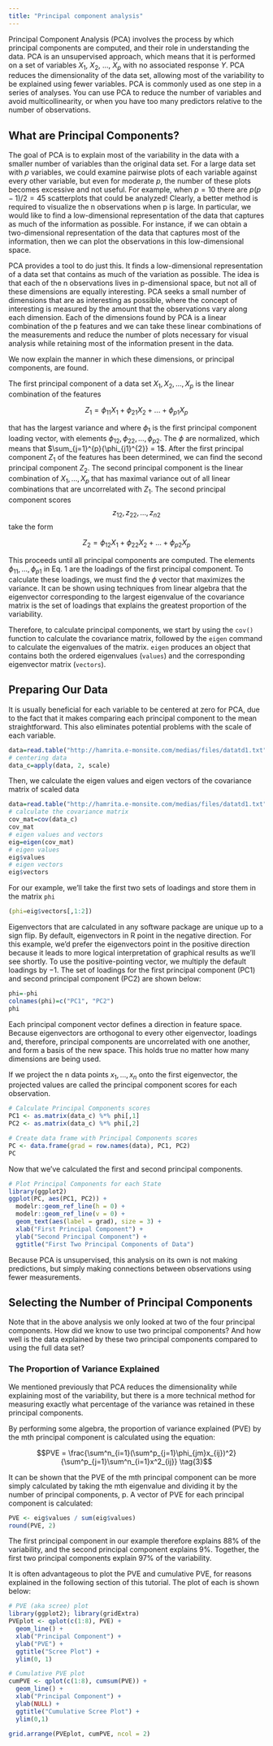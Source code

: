 ```yaml
---
title: "Principal component analysis"
---
```


Principal Component Analysis (PCA) involves the process by which principal components are computed, and their role in understanding the data. PCA is an unsupervised approach, which means that it is performed on a set of variables $X_1$, $X_2$, ..., $X_p$ with no associated response $Y$. PCA reduces the dimensionality of the data set, allowing most of the variability to be explained using fewer variables. PCA is commonly used as one step in a series of analyses. You can use PCA to reduce the number of variables and avoid multicollinearity, or when you have too many predictors relative to the number of observations.

## What are Principal Components? {#what}
The goal of PCA is to explain most of the variability in the data with a smaller number of variables than the original data set. For a large data set with $p$ variables, we could examine pairwise plots of each variable against every other variable, but even for moderate $p$, the number of these plots becomes excessive and not useful. For example, when $p = 10$ there are $p(p-1)/2 = 45$ scatterplots that could be analyzed! Clearly, a better method is required to visualize the n observations when p is large. In particular, we would like to find a low-dimensional representation of the data that captures as much of the information as possible. For instance, if we can obtain a two-dimensional representation of the data that captures most of the information, then we can plot the observations in this low-dimensional space.

PCA provides a tool to do just this. It finds a low-dimensional representation of a data set that contains as much of the variation as possible. The idea is that each of the n observations lives in p-dimensional space, but not all of these dimensions are equally interesting. PCA seeks a small number of dimensions that are as interesting as possible, where the concept of interesting is measured by the amount that the observations vary along each dimension. Each of the dimensions found by PCA is a linear combination of the p features and we can take these linear combinations of the measurements and reduce the number of plots necessary for visual analysis while retaining most of the information present in the data.

We now explain the manner in which these dimensions, or principal components, are found.

The first principal component of a data set $X_1, X_2, ..., X_p$ is the linear combination of the features

$$Z_{1} = \phi_{11}X_{1} + \phi_{21}X_{2} + ... + \phi_{p1}X_{p} \tag{1}$$

that has the largest variance and where $\phi_1$ is the first principal component loading vector, with elements $\phi_{12}, \phi_{22}, \dots, \phi_{p2}$. The $\phi$ are normalized, which means that $\sum_{j=1}^{p}{\phi_{j1}^{2}} = 1$. After the first principal component $Z_1$ of the features has been determined, we can find the second principal component $Z_2$. The second principal component is the linear combination of $X_1,\dots , X_p$ that has maximal variance out of all linear combinations that are uncorrelated with $Z_1$. The second principal component scores $$z_{12}, z_{22}, \dots, z_{n2}$$ take the form

$$Z_{2} = \phi_{12}X_{1} + \phi_{22}X_{2} + ... + \phi_{p2}X_{p} \tag{2}$$

This proceeds until all principal components are computed. The elements $\phi_{11}, ..., \phi_{p1}$ in Eq. 1 are the loadings of the first principal component. To calculate these loadings, we must find the $\phi$ vector that maximizes the variance. It can be shown using techniques from linear algebra that the eigenvector corresponding to the largest eigenvalue of the covariance matrix is the set of loadings that explains the greatest proportion of the variability.

Therefore, to calculate principal components, we start by using the `cov()` function to calculate the covariance matrix, followed by the `eigen` command to calculate the eigenvalues of the matrix. `eigen` produces an object that contains both the ordered eigenvalues (`values`) and the corresponding eigenvector matrix (`vectors`).

## Preparing Our Data {#preparing}
It is usually beneficial for each variable to be centered at zero for PCA, due to the fact that it makes comparing each principal component to the mean straightforward. This also eliminates potential problems with the scale of each variable.

```r
data=read.table("http://hamrita.e-monsite.com/medias/files/datatd1.txt",h=T)
# centering data
data_c=apply(data, 2, scale)
```
 Then, we calculate the eigen values and eigen vectors of the covariance matrix of scaled data

```r
data=read.table("http://hamrita.e-monsite.com/medias/files/datatd1.txt",h=T)
# calculate the covariance matrix
cov_mat=cov(data_c)
cov_mat
# eigen values and vectors
eig=eigen(cov_mat)
# eigen values
eig$values
# eigen vectors
eig$vectors
```

For our example, we'll take the first two sets of loadings and store them in the matrix `phi`

```r
(phi=eig$vectors[,1:2])
```

Eigenvectors that are calculated in any software package are unique up to a sign flip. By default, eigenvectors in R point in the negative direction. For this example, we'd prefer the eigenvectors point in the positive direction because it leads to more logical interpretation of graphical results as we'll see shortly. To use the positive-pointing vector, we multiply the default loadings by $-1$. The set of loadings for the first principal component (PC1) and second principal component (PC2) are shown below:

```r
phi=-phi
colnames(phi)=c("PC1", "PC2")
phi

```

Each principal component vector defines a direction in feature space. Because eigenvectors are orthogonal to every other eigenvector, loadings and, therefore, principal components are uncorrelated with one another, and form a basis of the new space. This holds true no matter how many dimensions are being used.

If we project the n data points $x_1, ..., x_n$ onto the first eigenvector, the projected values are called the principal component scores for each observation.

```r
# Calculate Principal Components scores
PC1 <- as.matrix(data_c) %*% phi[,1]
PC2 <- as.matrix(data_c) %*% phi[,2]

# Create data frame with Principal Components scores
PC <- data.frame(grad = row.names(data), PC1, PC2)
PC
```

Now that we've calculated the first and second principal components. 

```r
# Plot Principal Components for each State
library(ggplot2)
ggplot(PC, aes(PC1, PC2)) + 
  modelr::geom_ref_line(h = 0) +
  modelr::geom_ref_line(v = 0) +
  geom_text(aes(label = grad), size = 3) +
  xlab("First Principal Component") + 
  ylab("Second Principal Component") + 
  ggtitle("First Two Principal Components of Data")
```

Because PCA is unsupervised, this analysis on its own is not making predictions,  but simply making connections between observations using fewer measurements.

## Selecting the Number of Principal Components {#selecting}
Note that in the above analysis we only looked at two of the four principal components. How did we know to use two principal components? And how well is the data explained by these two principal components compared to using the full data set?

### The Proportion of Variance Explained
We mentioned previously that PCA reduces the dimensionality while explaining most of the variability, but there is a more technical method for measuring exactly what percentage of the variance was retained in these principal components.

By performing some algebra, the proportion of variance explained (PVE) by the mth principal component is calculated using the equation:

$$PVE = \frac{\sum^n_{i=1}(\sum^p_{j=1}\phi_{jm}x_{ij})^2}{\sum^p_{j=1}\sum^n_{i=1}x^2_{ij}} \tag{3}$$

It can be shown that the PVE of the mth principal component can be more simply calculated by taking the mth eigenvalue and dividing it by the number of principal components, p. A vector of PVE for each principal component is calculated:

```r
PVE <- eig$values / sum(eig$values)
round(PVE, 2)
```

The first principal component in our example therefore explains 88% of the variability, and the second principal component explains 9%. Together, the first two principal components explain 97% of the variability.

It is often advantageous to plot the PVE and cumulative PVE, for reasons explained in the following section of this tutorial. The plot of each is shown below:

```r
# PVE (aka scree) plot
library(ggplot2); library(gridExtra)
PVEplot <- qplot(c(1:8), PVE) + 
  geom_line() + 
  xlab("Principal Component") + 
  ylab("PVE") +
  ggtitle("Scree Plot") +
  ylim(0, 1)

# Cumulative PVE plot
cumPVE <- qplot(c(1:8), cumsum(PVE)) + 
  geom_line() + 
  xlab("Principal Component") + 
  ylab(NULL) + 
  ggtitle("Cumulative Scree Plot") +
  ylim(0,1)

grid.arrange(PVEplot, cumPVE, ncol = 2)
```

